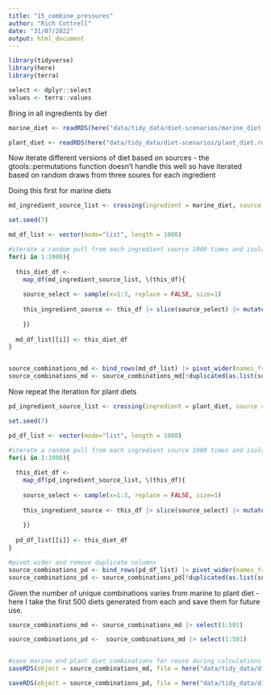 ```yaml
---
title: "15_combine_pressures"
author: "Rich Cottrell"
date: "31/07/2022"
output: html_document
---
```



```r
library(tidyverse)
library(here)
library(terra)

select <- dplyr::select
values <- terra::values

```


Bring in all ingredients by diet

```r
marine_diet <- readRDS(here("data/tidy_data/diet-scenarios/marine_diet.rds")) |> filter(prop>0) |> pull(ingredients)

plant_diet <- readRDS(here("data/tidy_data/diet-scenarios/plant_diet.rds")) |> filter(prop>0) |> pull(ingredients)

```

Now iterate different versions of diet based on sources - the gtools::permutations function doesn't handle this well so have iterated based on random draws from three soures for each ingredient

Doing this first for marine diets

```r
md_ingredient_source_list <- crossing(ingredient = marine_diet, source = 1:3) |> group_split(ingredient)

set.seed(7)

md_df_list <- vector(mode="list", length = 1000)

#iterate a random pull from each ingredient source 1000 times and isolate non duplicates
for(i in 1:1000){
  
  this_diet_df <- 
    map_df(md_ingredient_source_list, \(this_df){
    
    source_select <- sample(x=1:3, replace = FALSE, size=1) 
    
    this_ingredient_source <- this_df |> slice(source_select) |> mutate(rep = i)
    
    })
    
  md_df_list[[i]] <- this_diet_df
}


source_combinations_md <- bind_rows(md_df_list) |> pivot_wider(names_from = rep, values_from = source)
source_combinations_md <- source_combinations_md[!duplicated(as.list(source_combinations_md))]


```

Now repeat the iteration for plant diets
```r
pd_ingredient_source_list <- crossing(ingredient = plant_diet, source = 1:3) |> group_split(ingredient)

set.seed(7)

pd_df_list <- vector(mode="list", length = 1000)

#iterate a random pull from each ingredient source 1000 times and isolate non duplicates
for(i in 1:1000){
  
  this_diet_df <- 
    map_df(pd_ingredient_source_list, \(this_df){
    
    source_select <- sample(x=1:3, replace = FALSE, size=1) 
    
    this_ingredient_source <- this_df |> slice(source_select) |> mutate(rep = i)
    
    })
    
  pd_df_list[[i]] <- this_diet_df
}

#pivot wider and remove duplicate columns
source_combinations_pd <- bind_rows(pd_df_list) |> pivot_wider(names_from = rep, values_from = source)
source_combinations_pd <- source_combinations_pd[!duplicated(as.list(source_combinations_pd))]


```

Given the number of unique combinations varies from marine to plant diet - here I take the first 500 diets generated from each and save them for future use.

```r

source_combinations_md <- source_combinations_md |> select(1:501)

source_combinations_pd <-  source_combinations_md |> select(1:501)


#save marine and plant diet combinations for reuse during calculations
saveRDS(object = source_combinations_md, file = here("data/tidy_data/diets/ingredient_source_combinations_marine_diet.rds"))

saveRDS(object = source_combinations_pd, file = here("data/tidy_data/diets/ingredient_source_combinations_plant_diet.rds"))

```

